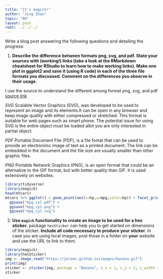 ```yaml
---
title: "It's magick!"
author: "Jing Zhao"
topic: "08"
layout: post
root: ../../../
---
```


Write a blog post answering the following questions and detailing the progress: 

1. **Describe the difference between formats png, svg, and pdf. State your sources with (working!) links (take a look at the RMarkdown cheatsheet for RStudio to learn how to make working links). Make one plot in ggplot2 and save it (using R code) in each of the three file formats you discussed. Comment on the differences you observe in their usage.**

I use the source to understand the different among format png, svg, and pdf [source link](https://www.95visual.com/blog/svg-pdf-jpg-png-whats-the-difference)


*SVG*
Scalable Vector Graphics (SVG), was developed to be used to represent an image and its elements.It can be open in any browser and keep image quality with either compressed or stretched. This format is suitable for web pages such as smart phone. The potential issue for using SVG is the entire object must be loaded albit you are only interested in partial object.

*PDF*
Portable Document File (PDF), is a file fomat that can be used to provide an electronimc image of text as a printed document. The link can be embedded in the document and the file size are usually smaller than other graphic files.

*PNG*
Portable Network Graphics (PNG), is an open format that could be an alternative to the GIF format, but with  better quality than GIF. It is used extensively on websites.

```r
library(tidyverse)
library(magick)
head(mtcars)
mtcars %>% ggplot() + geom_point(aes(x=hp,y=mpg,color=hp)) + facet_grid(~cyl)
  ggsave("mpg_cyl.pdf") +
  ggsave("mpg_cyl.png") + 
  ggsave("mpg_cyl.svg")
```


2. **Use `magick` functionality to create an image to be used for a hex sticker.**  package `hexSticker` can help you to get started on dimensions of the sticker. **Include all code necessary to produce your sticker.** In case you are using local images, post those in a folder on **your** website and use the URL to link to them.


```r
library(magick)
library(hexSticker)
img <- image_read("https://jeroen.github.io/images/banana.gif")
print(img)
sticker <- sticker(img, package = "Banana", s_x = 1, s_y = 1, s_width = 1, s_height = 1, h_fill = "purple")
sticker
```





